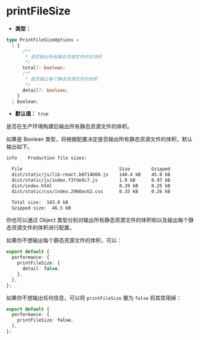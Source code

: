 # printFileSize

- **类型：**

```ts
type PrintFileSizeOptions =
  | {
      /**
       * 是否输出所有静态资源文件的总体积
       */
      total?: boolean;
      /**
       * 是否输出每个静态资源文件的体积
       */
      detail?: boolean;
    }
  | boolean;
```

- **默认值：** `true`

是否在生产环境构建后输出所有静态资源文件的体积。

如果是 Boolean 类型，将根据配置决定是否输出所有静态资源文件的体积，默认输出如下。

```bash
info    Production file sizes:

  File                                    Size        Gzipped
  dist/static/js/lib-react.b0714b60.js    140.4 kB    45.0 kB
  dist/static/js/index.f3fde9c7.js        1.9 kB      0.97 kB
  dist/index.html                         0.39 kB     0.25 kB
  dist/static/css/index.2960ac62.css      0.35 kB     0.26 kB

  Total size:  143.0 kB
  Gzipped size:  46.5 kB
```

你也可以通过 Object 类型分别对输出所有静态资源文件的体积和以及输出每个静态资源文件的体积进行配置。

如果你不想输出每个静态资源文件的体积，可以：

```ts
export default {
  performance: {
    printFileSize: {
      detail: false,
    },
  },
};
```

如果你不想输出任何信息，可以将 `printFileSize` 置为 `false` 将其禁用掉：

```ts
export default {
  performance: {
    printFileSize: false,
  },
};
```
